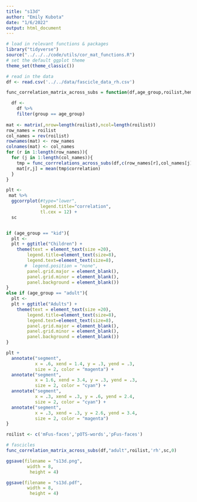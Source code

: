 ```yaml
---
title: "s13d"
author: "Emily Kubota"
date: "1/6/2022"
output: html_document
---
```


```r
# load in relevant functions & packages 
library("tidyverse")
source("../../../code/utils/cor_mat_functions.R")
# set the default ggplot theme 
theme_set(theme_classic())
```

```r
# read in the data 
df <- read.csv('../../data/fascicle_data_rh.csv')
```

```r
func_correlation_matrix_across_subs = function(df,age_group,roilist,hemi,sc,endpoint){

  df <-
    df %>%
    filter(group == age_group)
  
mat <- matrix(,nrow=length(roilist),ncol=length(roilist))
row_names = roilist
col_names = rev(roilist)
rownames(mat) <- row_names
colnames(mat) <- col_names
for (r in 1:length(row_names)){
  for (j in 1:length(col_names)){
    tmp = func_corrrelations_across_subs(df,c(row_names[r],col_names[j]),hemi,endpoint,age_group)
    mat[r,j] = mean(tmp$correlation)
  }
}

plt <-
 mat %>%
  ggcorrplot(#type="lower",
             legend.title="correlation",
             tl.cex = 12) +
  sc


if (age_group == "kid"){
  plt <-
  plt + ggtitle("Children") +
    theme(text = element_text(size =20),
        legend.title=element_text(size=8),
        legend.text=element_text(size=8),
       #  legend.position = "none",
        panel.grid.major = element_blank(),
        panel.grid.minor = element_blank(),
        panel.background = element_blank())
}
else if (age_group == "adult"){
  plt <-
  plt + ggtitle("Adults") +
    theme(text = element_text(size =20),
        legend.title=element_text(size=8),
        legend.text=element_text(size=8),
        panel.grid.major = element_blank(),
        panel.grid.minor = element_blank(),
        panel.background = element_blank())
}

plt +
  annotate("segment",
           x = .6, xend = 1.4, y = .3, yend = .3,
           size = 2, color = "magenta") +
  annotate("segment",
           x = 1.6, xend = 3.4, y = .3, yend = .3,
           size = 2, color = "cyan") +
  annotate("segment",
           x = .3, xend = .3, y = .6, yend = 2.4,
           size = 2, color = "cyan") +
  annotate("segment",
           x = .3, xend = .3, y = 2.6, yend = 3.4,
           size = 2, color = "magenta")
}


```

```r
roilist <- c('mFus-faces','pOTS-words','pFus-faces')

# fascicles 
func_correlation_matrix_across_subs(df,"adult",roilist,'rh',sc,0) 

ggsave(filename = "s13d.png",
        width = 8,
         height = 4)

ggsave(filename = "s13d.pdf",
        width = 8,
         height = 4)

```